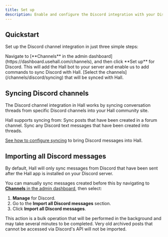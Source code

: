 ```yaml
---
title: Set up
description: Enable and configure the Discord integration with your Discord server
---
```


## Quickstart

Set up the Discord channel integration in just three simple steps:

<Steps>
  <Step title="Enable the Discord channel in Hall">
    Navigate to [**Channels** in the admin dashboard](https://dashboard.usehall.com/channels), and then click **Set up** for Discord.
  </Step>
  <Step title="Install the Hall Discord app in your server">
   This will add the Hall bot to your server and enable us to add commands to sync Discord with Hall.
  </Step>
  <Step title="Select the Discord channels to sync with Hall">
    [Select the channels](/channels/discord/syncing) that will be synced with Hall.
  </Step>
</Steps>

## Syncing Discord channels

The Discord channel integration in Hall works by syncing conversation threads from specific Discord channels into your Hall community site.

Hall supports syncing from:
<CardGroup cols={2}>
  <Card title="Forum channels" href="/channels/discord/syncing#discord-forum-channels">
    Sync posts that have been created in a forum channel.
  </Card>
  <Card title="Text channels" href="/channels/discord/syncing#discord-text-channels">
    Sync any Discord text messages that have been created into threads.
  </Card>
</CardGroup>

[See how to configure syncing](/channels/discord/syncing) to bring Discord messages into Hall.

## Importing all Discord messages

By default, Hall will only sync messages from Discord that have been sent after the Hall app is installed on your Discord server.

You can manually sync messages created before this by navigating to [**Channels** in the admin dashboard](https://dashboard.usehall.com/channels), then select:
1. **Manage** for Discord.
2. Go to the **Import all Discord messages** section.
3. Click **Import all Discord messages**.

This action is a bulk operation that will be performed in the background and may take several minutes to be completed. Very old archived posts that cannot be accessed via Discord's API will not be imported.